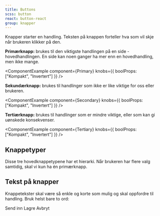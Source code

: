 ```yaml
---
title: Buttons
scss: button
react: button-react
group: knapper
---
```



<Ingress>
    Knapper starter en handling. Teksten på knappen forteller hva som vil skje når brukeren klikker på den.
</Ingress>

**Primærknapp:** brukes til den viktigste handlingen på en side - hovedhandlingen. En side kan noen ganger ha mer enn en hovedhandling, men ikke mange.

<ComponentExample component={Primary} knobs={{ boolProps: ["Kompakt", "Invertert"] }} />

**Sekundærknapp:** brukes til handlinger som ikke er like viktige for oss eller brukeren.

<ComponentExample component={Secondary} knobs={{ boolProps: ["Kompakt", "Invertert"] }} />

**Tertiærknapp:** brukes til handlinger som er mindre viktige, eller som kan gi uønskede konsekvenser.

<ComponentExample component={Tertiary} knobs={{ boolProps: ["Kompakt", "Invertert"] }} />

## Knappetyper

Disse tre hovedknappetypene har et hierarki. Når brukeren har flere valg samtidig, skal vi kun ha én primærknapp.

<DoDontExample type="do" description="Kun én primærknapp" image="/assets/do-donts/button-do-1.png" />
<DoDontExample type="dont" description="Flere primærknapper" image="/assets/do-donts/button-dont-1.png" />

## Tekst på knapper

Knappetekster skal være så enkle og korte som mulig og skal oppfordre til handling. Bruk helst bare to ord:

<PrimaryButton className="jkl-layout-spacing--medium-right">Send inn</PrimaryButton>
<SecondaryButton className="jkl-layout-spacing--medium-right">Lagre</SecondaryButton>
<TertiaryButton className="jkl-layout-spacing--medium-right">Avbryt</TertiaryButton>

